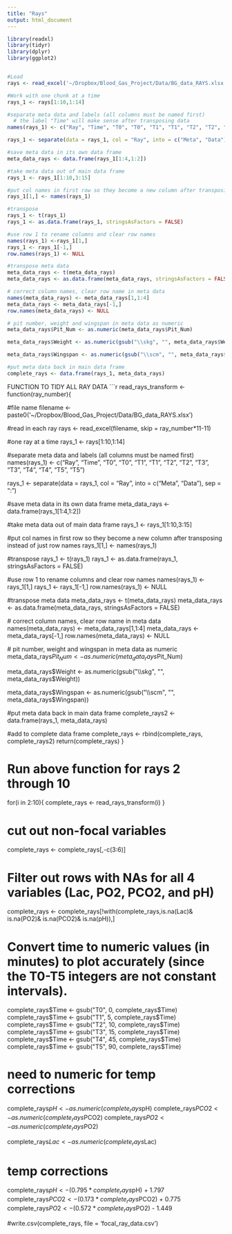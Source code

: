 ```yaml
---
title: "Rays"
output: html_document
---
```

```r
library(readxl)
library(tidyr)
library(dplyr)
library(ggplot2)


#Load
rays <- read_excel('~/Dropbox/Blood_Gas_Project/Data/BG_data_RAYS.xlsx', skip = 0)

#Work with one chunk at a time
rays_1 <- rays[1:10,1:14]

#separate meta data and labels (all columns must be named first)
  # the label "Time" will make sense after transposing data
names(rays_1) <- c("Ray", "Time", "T0", "T0", "T1", "T1", "T2", "T2", "T3", "T3", "T4", "T4", "T5", "T5")

rays_1 <- separate(data = rays_1, col = "Ray", into = c("Meta", "Data"), sep = ": ")

#save meta data in its own data frame
meta_data_rays <- data.frame(rays_1[1:4,1:2])

#take meta data out of main data frame
rays_1 <- rays_1[1:10,3:15]

#put col names in first row so they become a new column after transposing instead of just row names
rays_1[1,] <- names(rays_1)

#transpose
rays_1 <- t(rays_1)
rays_1 <- as.data.frame(rays_1, stringsAsFactors = FALSE)

#use row 1 to rename columns and clear row names
names(rays_1) <-rays_1[1,]
rays_1 <- rays_1[-1,]
row.names(rays_1) <- NULL

#transpose meta data
meta_data_rays <- t(meta_data_rays)
meta_data_rays <- as.data.frame(meta_data_rays, stringsAsFactors = FALSE)

# correct column names, clear row name in meta data
names(meta_data_rays) <- meta_data_rays[1,1:4]
meta_data_rays <- meta_data_rays[-1,]
row.names(meta_data_rays) <- NULL

# pit number, weight and wingspan in meta data as numeric
meta_data_rays$Pit_Num <- as.numeric(meta_data_rays$Pit_Num)

meta_data_rays$Weight <- as.numeric(gsub("\\skg", "", meta_data_rays$Weight))

meta_data_rays$Wingspan <- as.numeric(gsub("\\scm", "", meta_data_rays$Wingspan))

#put meta data back in main data frame
complete_rays <- data.frame(rays_1, meta_data_rays)
```


FUNCTION TO TIDY ALL RAY DATA
```r

read_rays_transform <- function(ray_number){
    
  #file name
  filename <- paste0('~/Dropbox/Blood_Gas_Project/Data/BG_data_RAYS.xlsx')
  
  #read in each ray
  rays <- read_excel(filename, skip = ray_number*11-11)
  
  #one ray at a time
  rays_1 <- rays[1:10,1:14]
  
  #separate meta data and labels (all columns must be named first)
  names(rays_1) <- c("Ray", "Time", "T0", "T0", "T1", "T1", "T2", "T2", "T3", "T3", "T4", "T4", "T5", "T5")
  
  rays_1 <- separate(data = rays_1, col = "Ray", into = c("Meta", "Data"), sep = ": ")
  
  #save meta data in its own data frame
  meta_data_rays <- data.frame(rays_1[1:4,1:2])
  
  #take meta data out of main data frame
  rays_1 <- rays_1[1:10,3:15]
  
  #put col names in first row so they become a new column after transposing instead of just row names
  rays_1[1,] <- names(rays_1)
  
  #transpose
  rays_1 <- t(rays_1)
  rays_1 <- as.data.frame(rays_1, stringsAsFactors = FALSE)
  
  #use row 1 to rename columns and clear row names
  names(rays_1) <-rays_1[1,]
  rays_1 <- rays_1[-1,]
  row.names(rays_1) <- NULL
  
  #transpose meta data
  meta_data_rays <- t(meta_data_rays)
  meta_data_rays <- as.data.frame(meta_data_rays, stringsAsFactors = FALSE)
  
  # correct column names, clear row name in meta data
  names(meta_data_rays) <- meta_data_rays[1,1:4]
  meta_data_rays <- meta_data_rays[-1,]
  row.names(meta_data_rays) <- NULL
  
  # pit number, weight and wingspan in meta data as numeric
  meta_data_rays$Pit_Num <- as.numeric(meta_data_rays$Pit_Num)

  meta_data_rays$Weight <- as.numeric(gsub("\\skg", "", meta_data_rays$Weight))

  meta_data_rays$Wingspan <- as.numeric(gsub("\\scm", "", meta_data_rays$Wingspan))

  #put meta data back in main data frame
  complete_rays2 <- data.frame(rays_1, meta_data_rays)
  
  #add to complete data frame
  complete_rays <- rbind(complete_rays, complete_rays2)
  return(complete_rays)
}


# Run above function for rays 2 through 10
for(i in 2:10){
  complete_rays <- read_rays_transform(i)
}

# cut out non-focal variables
complete_rays <- complete_rays[,-c(3:6)]

# Filter out rows with NAs for all 4 variables (Lac, PO2, PCO2, and pH)
complete_rays <- complete_rays[!with(complete_rays,is.na(Lac)& is.na(PO2)& is.na(PCO2)& is.na(pH)),]

# Convert time to numeric values (in minutes) to plot accurately (since the T0-T5 integers are not constant intervals).
complete_rays$Time <- gsub("T0", 0, complete_rays$Time)
complete_rays$Time <- gsub("T1", 5, complete_rays$Time)
complete_rays$Time <- gsub("T2", 10, complete_rays$Time)
complete_rays$Time <- gsub("T3", 15, complete_rays$Time)
complete_rays$Time <- gsub("T4", 45, complete_rays$Time)
complete_rays$Time <- gsub("T5", 90, complete_rays$Time)

# need to numeric for temp corrections
complete_rays$pH <- as.numeric(complete_rays$pH)
complete_rays$PCO2 <- as.numeric(complete_rays$PCO2)
complete_rays$PO2 <- as.numeric(complete_rays$PO2)

complete_rays$Lac <- as.numeric(complete_rays$Lac)

# temp corrections
complete_rays$pH <- (0.795*complete_rays$pH) + 1.797
complete_rays$PCO2 <- (0.173*complete_rays$PCO2) + 0.775
complete_rays$PO2 <- (0.572*complete_rays$PO2) - 1.449



#write.csv(complete_rays, file = 'focal_ray_data.csv')

